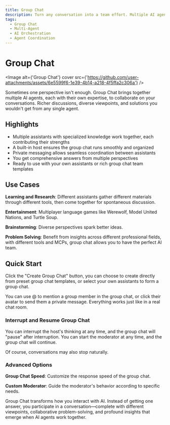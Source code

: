 ```yaml
---
title: Group Chat
description: Turn any conversation into a team effort. Multiple AI agents collaborate naturally to give you richer, more insightful responses.
tags:
  - Group Chat
  - Multi-Agent
  - AI Orchestration
  - Agent Coordination
---
```


# Group Chat

<Image alt={'Group Chat'} cover src={'https://github.com/user-attachments/assets/6e5599f6-1e39-4b14-a218-4f5ffa2c306a'} />

Sometimes one perspective isn't enough. Group Chat brings together multiple AI agents, each with their own expertise, to collaborate on your conversations. Richer discussions, diverse viewpoints, and solutions you wouldn't get from any single agent.

## Highlights

- Multiple assistants with specialized knowledge work together, each contributing their strengths
- A built-in host ensures the group chat runs smoothly and organized
- Private messaging allows seamless coordination between assistants
- You get comprehensive answers from multiple perspectives
- Ready to use with your own assistants or rich group chat team templates

## Use Cases

**Learning and Research**: Different assistants gather different materials through different tools, then come together for spontaneous discussion.

**Entertainment**: Multiplayer language games like Werewolf, Model United Nations, and Turtle Soup.

**Brainstorming**: Diverse perspectives spark better ideas.

**Problem Solving**: Benefit from insights across different professional fields, with different tools and MCPs, group chat allows you to have the perfect AI team.

## Quick Start

Click the "Create Group Chat" button, you can choose to create directly from preset group chat templates, or select your own assistants to form a group chat.

You can use @ to mention a group member in the group chat, or click their avatar to send them a private message. Everything works just like in a real chat room.

### Interrupt and Resume Group Chat

You can interrupt the host's thinking at any time, and the group chat will "pause" after interruption. You can start the moderator at any time, and the group chat will continue.

Of course, conversations may also stop naturally.

### Advanced Options

**Group Chat Speed**: Customize the response speed of the group chat.

**Custom Moderator**: Guide the moderator's behavior according to specific needs.

Group Chat transforms how you interact with AI. Instead of getting one answer, you participate in a conversation—complete with different viewpoints, collaborative problem-solving, and profound insights that emerge when AI agents work together.
